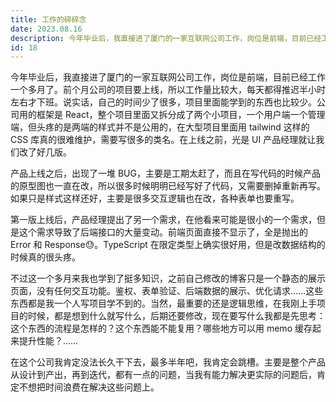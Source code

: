 ```yaml
---
title: 工作的碎碎念
date: 2023.08.16
description: 今年毕业后，我直接进了厦门的一家互联网公司工作，岗位是前端，目前已经工作一个多月了。前个月公司的项目要上线，所以工作量比较大，每天都得推迟半小时左右才下班。说实话，自己的时间少了很多，项目里面能学到的东西也比较少......
id: 18
---
```


今年毕业后，我直接进了厦门的一家互联网公司工作，岗位是前端，目前已经工作一个多月了。前个月公司的项目要上线，所以工作量比较大，每天都得推迟半小时左右才下班。说实话，自己的时间少了很多，项目里面能学到的东西也比较少。公司用的框架是 React，整个项目里面又拆分成了两个小项目，一个用户端一个管理端，但头疼的是两端的样式并不是公用的，在大型项目里面用 tailwind 这样的 CSS 库真的很难维护，需要写很多的类名。在上线之前，光是 UI 产品经理就让我们改了好几版。

产品上线之后，出现了一堆 BUG，主要是工期太赶了，而且在写代码的时候产品的原型图也一直在改，所以很多时候明明已经写好了代码，又需要删掉重新再写。如果只是样式这样还好，主要是很多交互逻辑也在改，各种表单也要重写。

第一版上线后，产品经理提出了另一个需求，在他看来可能是很小的一个需求，但是这个需求导致了后端接口的大量变动。前端页面直接不显示了，全是抛出的 Error 和 Response😓。TypeScript 在限定类型上确实很好用，但是改数据结构的时候真的很头疼。

不过这一个多月来我也学到了挺多知识，之前自己修改的博客只是一个静态的展示页面，没有任何交互功能。鉴权、表单验证、后端数据的展示、优化请求……这些东西都是我一个人写项目学不到的。当然，最重要的还是逻辑思维，在我刚上手项目的时候，都是想到什么就写什么，后期还要修改，现在要写什么我都是先思考：这个东西的流程是怎样的？这个东西能不能复用？哪些地方可以用 memo 缓存起来提升性能？……

在这个公司我肯定没法长久干下去，最多半年吧，我肯定会跳槽。主要是整个产品从设计到产出，再到迭代，都有一点的问题，当我有能力解决更实际的问题后，肯定不想把时间浪费在解决这些问题上。
